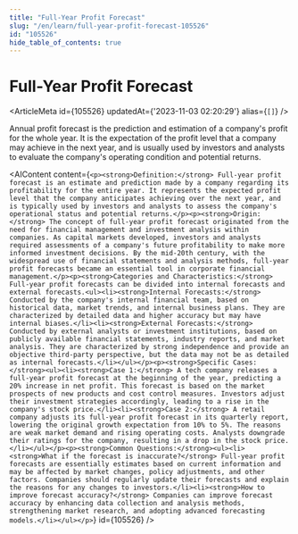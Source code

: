```yaml
---
title: "Full-Year Profit Forecast"
slug: "/en/learn/full-year-profit-forecast-105526"
id: "105526"
hide_table_of_contents: true
---
```



# Full-Year Profit Forecast

<ArticleMeta id={105526} updatedAt={'2023-11-03 02:20:29'} alias={`[]`} />
<div className='border-solid border-b border-t-0 my-4 border-[var(--ifm-color-gray-300)]' />

Annual profit forecast is the prediction and estimation of a company's profit for the whole year. It is the expectation of the profit level that a company may achieve in the next year, and is usually used by investors and analysts to evaluate the company's operating condition and potential returns.

<AIContent content={`<p><strong>Definition:</strong> Full-year profit forecast is an estimate and prediction made by a company regarding its profitability for the entire year. It represents the expected profit level that the company anticipates achieving over the next year, and is typically used by investors and analysts to assess the company's operational status and potential returns.</p><p><strong>Origin:</strong> The concept of full-year profit forecast originated from the need for financial management and investment analysis within companies. As capital markets developed, investors and analysts required assessments of a company's future profitability to make more informed investment decisions. By the mid-20th century, with the widespread use of financial statements and analysis methods, full-year profit forecasts became an essential tool in corporate financial management.</p><p><strong>Categories and Characteristics:</strong> Full-year profit forecasts can be divided into internal forecasts and external forecasts.<ul><li><strong>Internal Forecasts:</strong> Conducted by the company's internal financial team, based on historical data, market trends, and internal business plans. They are characterized by detailed data and higher accuracy but may have internal biases.</li><li><strong>External Forecasts:</strong> Conducted by external analysts or investment institutions, based on publicly available financial statements, industry reports, and market analysis. They are characterized by strong independence and provide an objective third-party perspective, but the data may not be as detailed as internal forecasts.</li></ul></p><p><strong>Specific Cases:</strong><ul><li><strong>Case 1:</strong> A tech company releases a full-year profit forecast at the beginning of the year, predicting a 20% increase in net profit. This forecast is based on the market prospects of new products and cost control measures. Investors adjust their investment strategies accordingly, leading to a rise in the company's stock price.</li><li><strong>Case 2:</strong> A retail company adjusts its full-year profit forecast in its quarterly report, lowering the original growth expectation from 10% to 5%. The reasons are weak market demand and rising operating costs. Analysts downgrade their ratings for the company, resulting in a drop in the stock price.</li></ul></p><p><strong>Common Questions:</strong><ul><li><strong>What if the forecast is inaccurate?</strong> Full-year profit forecasts are essentially estimates based on current information and may be affected by market changes, policy adjustments, and other factors. Companies should regularly update their forecasts and explain the reasons for any changes to investors.</li><li><strong>How to improve forecast accuracy?</strong> Companies can improve forecast accuracy by enhancing data collection and analysis methods, strengthening market research, and adopting advanced forecasting models.</li></ul></p>`} id={105526} />
